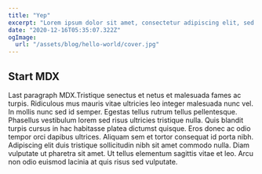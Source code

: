 ```yaml
---
title: "Yep"
excerpt: "Lorem ipsum dolor sit amet, consectetur adipiscing elit, sed do eiusmod tempor incididunt ut labore et dolore magna aliqua. Praesent elementum facilisis leo vel."
date: "2020-12-16T05:35:07.322Z"
ogImage:
  url: "/assets/blog/hello-world/cover.jpg"
---
```


## Start MDX

<Intro />

Last paragraph MDX.Tristique senectus et netus et malesuada fames ac turpis. Ridiculous mus mauris vitae ultricies leo integer malesuada nunc vel. In mollis nunc sed id semper. Egestas tellus rutrum tellus pellentesque. Phasellus vestibulum lorem sed risus ultricies tristique nulla. Quis blandit turpis cursus in hac habitasse platea dictumst quisque. Eros donec ac odio tempor orci dapibus ultrices. Aliquam sem et tortor consequat id porta nibh. Adipiscing elit duis tristique sollicitudin nibh sit amet commodo nulla. Diam vulputate ut pharetra sit amet. Ut tellus elementum sagittis vitae et leo. Arcu non odio euismod lacinia at quis risus sed vulputate.
